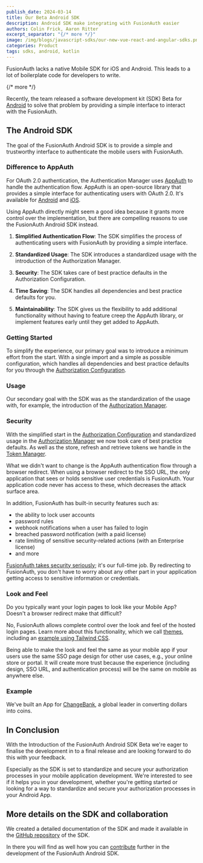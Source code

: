 ```yaml
---
publish_date: 2024-03-14
title: Our Beta Android SDK
description: Android SDK make integrating with FusionAuth easier
authors: Colin Frick, Aaron Ritter
excerpt_separator: "{/* more */}"
image: /img/blogs/javascript-sdks/our-new-vue-react-and-angular-sdks.png
categories: Product
tags: sdks, android, kotlin
---
```


FusionAuth lacks a native Mobile SDK for iOS and Android. This leads to a lot of boilerplate code for developers to write.

{/* more */}

Recently, the team released a software development kit (SDK) Beta for [Android](/docs/sdks/android-sdk) to solve that problem by providing a simple interface to interact with the FusionAuth.

## The Android SDK

The goal of the FusionAuth Android SDK is to provide a simple and trustworthy interface to authenticate the mobile users with FusionAuth.

<RemoteContent url="https://raw.githubusercontent.com/FusionAuth/fusionauth-android-sdk/main/README.md"
    tags="forDocSiteOverview" />

### Difference to AppAuth

For OAuth 2.0 authentication, the Authentication Manager uses [AppAuth](https://appauth.io/) to handle the authentication flow. AppAuth is an open-source library that provides a simple interface for authenticating users with OAuth 2.0. It's available for [Android](https://github.com/openid/AppAuth-Android) and [iOS](https://github.com/openid/AppAuth-iOS).

Using AppAuth directly might seem a good idea because it grants more control over the implementation, but there are compelling reasons to use the FusionAuth Android SDK instead.

1. **Simplified Authentication Flow**: The SDK simplifies the process of authenticating users with FusionAuth by providing a simple interface.

2. **Standardized Usage**: The SDK introduces a standardized usage with the introduction of the Authorization Manager.

3. **Security**: The SDK takes care of best practice defaults in the Authorization Configuration.

4. **Time Saving**: The SDK handles all dependencies and best practice defaults for you.

5. **Maintainability**: The SDK gives us the flexibility to add additional functionality without having to feature creep the AppAuth library, or implement features early until they get added to AppAuth.

### Getting Started

To simplify the experience, our primary goal was to introduce a minimum effort from the start. With a single import and a simple as possible configuration, which handles all dependencies and best practice defaults for you through the [Authorization Configuration](https://github.com/FusionAuth/fusionauth-android-sdk/blob/docs/library/docs/library/io.fusionauth.mobilesdk/-authorization-configuration/index.md).

<RemoteContent url="https://raw.githubusercontent.com/FusionAuth/fusionauth-android-sdk/main/README.md"
    tags="forDocSiteGettingStarted" />

### Usage

Our secondary goal with the SDK was as the standardization of the usage with, for example, the introduction of the [Authorization Manager](https://github.com/FusionAuth/fusionauth-android-sdk/blob/docs/library/docs/library/io.fusionauth.mobilesdk/-authorization-manager/index.md).

<RemoteContent url="https://raw.githubusercontent.com/FusionAuth/fusionauth-android-sdk/main/README.md"
    tags="forDocSiteUsage" />

### Security

With the simplified start in the [Authorization Configuration](https://github.com/FusionAuth/fusionauth-android-sdk/blob/docs/library/docs/library/io.fusionauth.mobilesdk/-authorization-configuration/index.md) and standardized usage in the [Authorization Manager](https://github.com/FusionAuth/fusionauth-android-sdk/blob/docs/library/docs/library/io.fusionauth.mobilesdk/-authorization-manager/index.md) we now took care of best practice defaults. As well as the store, refresh and retrieve tokens we handle in the [Token Manager](https://github.com/FusionAuth/fusionauth-android-sdk/blob/docs/library/docs/library/io.fusionauth.mobilesdk/-token-manager/index.md).

What we didn't want to change is the AppAuth authentication flow through a browser redirect. When using a browser redirect to the SSO URL, the only application that sees or holds sensitive user credentials is FusionAuth. Your application code never has access to these, which decreases the attack surface area.

In addition, FusionAuth has built-in security features such as:

* the ability to lock user accounts
* password rules
* webhook notifications when a user has failed to login
* breached password notification (with a paid license)
* rate limiting of sensitive security-related actions (with an Enterprise license)
* and more

[FusionAuth takes security seriously](/security); it's our full-time job. By redirecting to FusionAuth, you don't have to worry about any other part in your application getting access to sensitive information or credentials.

### Look and Feel

Do you typically want your login pages to look like your Mobile App? Doesn't a browser redirect make that difficult?

No, FusionAuth allows complete control over the look and feel of the hosted login pages. Learn more about this functionality, which we call [themes](/docs/customize/look-and-feel/), including an [example using Tailwind CSS](/docs/customize/look-and-feel/tailwind).

Being able to make the look and feel the same as your mobile app if your users use the same SSO page design for other use cases, e.g., your online store or portal. It will create more trust because the experience (including design, SSO URL, and authentication process) will be the same on mobile as anywhere else.

### Example

We've built an App for [ChangeBank](https://www.youtube.com/watch?v=CXDxNCzUspM), a global leader in converting dollars into coins.

<RemoteContent url="https://raw.githubusercontent.com/FusionAuth/fusionauth-android-sdk/main/README.md"
    tags="forDocSiteExampleApp" />

<RemoteContent url="https://raw.githubusercontent.com/FusionAuth/fusionauth-android-sdk/main/README.md"
    tags="forDocSiteQuickstart" />

## In Conclusion

With the Introduction of the FusionAuth Android SDK Beta we're eager to finalise the development in to a final release and are looking forward to do this with your feedback.

Especially as the SDK is set to standardize and secure your authorization processes in your mobile application development. We're interested to see if it helps you in your development, whether you're getting started or looking for a way to standardize and secure your authorization processes in your Android App.

## More details on the SDK and collaboration

We created a detailed documentation of the SDK and made it available in the [GitHub repository](https://github.com/FusionAuth/fusionauth-android-sdk/) of the SDK.

<RemoteContent url="https://raw.githubusercontent.com/FusionAuth/fusionauth-android-sdk/main/README.md"
    tags="forDocSiteDocumentation" />

In there you will find as well how you can [contribute](https://github.com/FusionAuth/fusionauth-android-sdk/?tab=readme-ov-file#contributing) further in the development of the FusionAuth Android SDK.
